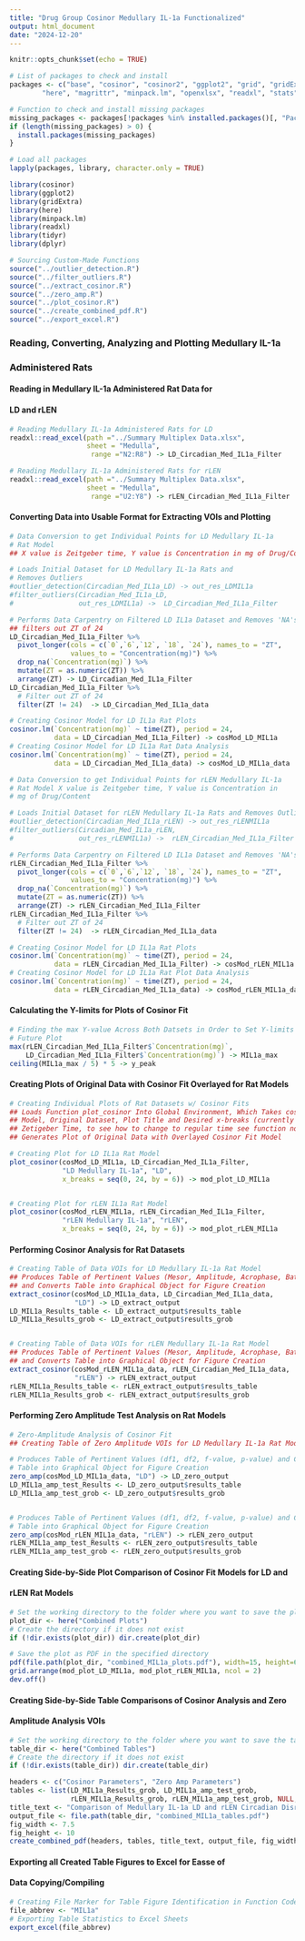 ```yaml
---
title: "Drug Group Cosinor Medullary IL-1a Functionalized"
output: html_document
date: "2024-12-20"
---
```


```r
knitr::opts_chunk$set(echo = TRUE)

# List of packages to check and install
packages <- c("base", "cosinor", "cosinor2", "ggplot2", "grid", "gridExtra",
        "here", "magrittr", "minpack.lm", "openxlsx", "readxl", "stats", "tidyr", "dplyr")

# Function to check and install missing packages
missing_packages <- packages[!packages %in% installed.packages()[, "Package"]]
if (length(missing_packages) > 0) {
  install.packages(missing_packages)
}

# Load all packages
lapply(packages, library, character.only = TRUE)

library(cosinor)
library(ggplot2)
library(gridExtra)
library(here)
library(minpack.lm)
library(readxl)
library(tidyr)
library(dplyr)
```


```r
# Sourcing Custom-Made Functions
source("../outlier_detection.R")
source("../filter_outliers.R")
source("../extract_cosinor.R")
source("../zero_amp.R")
source("../plot_cosinor.R")
source("../create_combined_pdf.R")
source("../export_excel.R")
```


### Reading, Converting, Analyzing and Plotting Medullary IL-1a 
### Administered Rats 
#### Reading in Medullary IL-1a Administered Rat Data for 
#### LD and rLEN
```r
# Reading Medullary IL-1a Administered Rats for LD
readxl::read_excel(path ="../Summary Multiplex Data.xlsx",
                   sheet = "Medulla",
                    range ="N2:R8") -> LD_Circadian_Med_IL1a_Filter

# Reading Medullary IL-1a Administered Rats for rLEN
readxl::read_excel(path ="../Summary Multiplex Data.xlsx",
                   sheet = "Medulla",
                    range ="U2:Y8") -> rLEN_Circadian_Med_IL1a_Filter
```


#### Converting Data into Usable Format for Extracting VOIs and Plotting
```r
# Data Conversion to get Individual Points for LD Medullary IL-1a 
# Rat Model
## X value is Zeitgeber time, Y value is Concentration in mg of Drug/Content

# Loads Initial Dataset for LD Medullary IL-1a Rats and 
# Removes Outliers
#outlier_detection(Circadian_Med_IL1a_LD) -> out_res_LDMIL1a
#filter_outliers(Circadian_Med_IL1a_LD, 
#                out_res_LDMIL1a) ->  LD_Circadian_Med_IL1a_Filter

# Performs Data Carpentry on Filtered LD IL1a Dataset and Removes 'NA's,
## filters out ZT of 24
LD_Circadian_Med_IL1a_Filter %>%
  pivot_longer(cols = c(`0`,`6`,`12`, `18`, `24`), names_to = "ZT", 
               values_to = "Concentration(mg)") %>%
  drop_na(`Concentration(mg)`) %>%
  mutate(ZT = as.numeric(ZT)) %>%
  arrange(ZT) -> LD_Circadian_Med_IL1a_Filter
LD_Circadian_Med_IL1a_Filter %>%
  # Filter out ZT of 24
  filter(ZT != 24)  -> LD_Circadian_Med_IL1a_data

# Creating Cosinor Model for LD IL1a Rat Plots
cosinor.lm(`Concentration(mg)` ~ time(ZT), period = 24,
           data = LD_Circadian_Med_IL1a_Filter) -> cosMod_LD_MIL1a
# Creating Cosinor Model for LD IL1a Rat Data Analysis
cosinor.lm(`Concentration(mg)` ~ time(ZT), period = 24,
           data = LD_Circadian_Med_IL1a_data) -> cosMod_LD_MIL1a_data
```

```r
# Data Conversion to get Individual Points for rLEN Medullary IL-1a 
# Rat Model X value is Zeitgeber time, Y value is Concentration in 
# mg of Drug/Content

# Loads Initial Dataset for rLEN Medullary IL-1a Rats and Removes Outliers
#outlier_detection(Circadian_Med_IL1a_rLEN) -> out_res_rLENMIL1a
#filter_outliers(Circadian_Med_IL1a_rLEN, 
#                out_res_rLENMIL1a) ->  rLEN_Circadian_Med_IL1a_Filter

# Performs Data Carpentry on Filtered LD IL1a Dataset and Removes 'NA's
rLEN_Circadian_Med_IL1a_Filter %>%
  pivot_longer(cols = c(`0`,`6`,`12`, `18`, `24`), names_to = "ZT", 
               values_to = "Concentration(mg)") %>%
  drop_na(`Concentration(mg)`) %>%
  mutate(ZT = as.numeric(ZT)) %>%
  arrange(ZT) -> rLEN_Circadian_Med_IL1a_Filter
rLEN_Circadian_Med_IL1a_Filter %>%
  # Filter out ZT of 24
  filter(ZT != 24)  -> rLEN_Circadian_Med_IL1a_data

# Creating Cosinor Model for LD IL1a Rat Plots
cosinor.lm(`Concentration(mg)` ~ time(ZT), period = 24,
           data = rLEN_Circadian_Med_IL1a_Filter) -> cosMod_rLEN_MIL1a
# Creating Cosinor Model for LD IL1a Rat Plot Data Analysis
cosinor.lm(`Concentration(mg)` ~ time(ZT), period = 24,
           data = rLEN_Circadian_Med_IL1a_data) -> cosMod_rLEN_MIL1a_data
```


#### Calculating the Y-limits for Plots of Cosinor Fit
```r
# Finding the max Y-value Across Both Datsets in Order to Set Y-limits of 
# Future Plot
max(rLEN_Circadian_Med_IL1a_Filter$`Concentration(mg)`, 
    LD_Circadian_Med_IL1a_Filter$`Concentration(mg)`) -> MIL1a_max
ceiling(MIL1a_max / 5) * 5 -> y_peak
```


#### Creating Plots of Original Data with Cosinor Fit Overlayed for Rat Models
```r
# Creating Individual Plots of Rat Datasets w/ Cosinor Fits
## Loads Function plot_cosinor Into Global Environment, Which Takes cosMod 
## Model, Original Dataset, Plot Title and Desired x-breaks (currently set for
## Zetigeber Time, to see how to change to regular time see function notes) and
## Generates Plot of Original Data with Overlayed Cosinor Fit Model

# Creating Plot for LD IL1a Rat Model
plot_cosinor(cosMod_LD_MIL1a, LD_Circadian_Med_IL1a_Filter, 
             "LD Medullary IL-1a", "LD",
             x_breaks = seq(0, 24, by = 6)) -> mod_plot_LD_MIL1a


# Creating Plot for rLEN IL1a Rat Model
plot_cosinor(cosMod_rLEN_MIL1a, rLEN_Circadian_Med_IL1a_Filter, 
             "rLEN Medullary IL-1a", "rLEN",
             x_breaks = seq(0, 24, by = 6)) -> mod_plot_rLEN_MIL1a
```


#### Performing Cosinor Analysis for Rat Datasets
```r
# Creating Table of Data VOIs for LD Medullary IL-1a Rat Model
## Produces Table of Pertinent Values (Mesor, Amplitude, Acrophase, Bathyphase)
## and Converts Table into Graphical Object for Figure Creation
extract_cosinor(cosMod_LD_MIL1a_data, LD_Circadian_Med_IL1a_data,
                "LD") -> LD_extract_output
LD_MIL1a_Results_table <- LD_extract_output$results_table
LD_MIL1a_Results_grob <- LD_extract_output$results_grob


# Creating Table of Data VOIs for rLEN Medullary IL-1a Rat Model
## Produces Table of Pertinent Values (Mesor, Amplitude, Acrophase, Bathyphase)
## and Converts Table into Graphical Object for Figure Creation
extract_cosinor(cosMod_rLEN_MIL1a_data, rLEN_Circadian_Med_IL1a_data,
                "rLEN") -> rLEN_extract_output
rLEN_MIL1a_Results_table <- rLEN_extract_output$results_table
rLEN_MIL1a_Results_grob <- rLEN_extract_output$results_grob
```


#### Performing Zero Amplitude Test Analysis on Rat Models
```r
# Zero-Amplitude Analysis of Cosinor Fit
## Creating Table of Zero Amplitude VOIs for LD Medullary IL-1a Rat Model

# Produces Table of Pertinent Values (df1, df2, f-value, p-value) and Converts 
# Table into Graphical Object for Figure Creation
zero_amp(cosMod_LD_MIL1a_data, "LD") -> LD_zero_output
LD_MIL1a_amp_test_Results <- LD_zero_output$results_table
LD_MIL1a_amp_test_grob <- LD_zero_output$results_grob


# Produces Table of Pertinent Values (df1, df2, f-value, p-value) and Converts 
# Table into Graphical Object for Figure Creation
zero_amp(cosMod_rLEN_MIL1a_data, "rLEN") -> rLEN_zero_output
rLEN_MIL1a_amp_test_Results <- rLEN_zero_output$results_table
rLEN_MIL1a_amp_test_grob <- rLEN_zero_output$results_grob
```


#### Creating Side-by-Side Plot Comparison of Cosinor Fit Models for LD and 
#### rLEN Rat Models
```r
# Set the working directory to the folder where you want to save the plot
plot_dir <- here("Combined Plots")
# Create the directory if it does not exist
if (!dir.exists(plot_dir)) dir.create(plot_dir)  

# Save the plot as PDF in the specified directory
pdf(file.path(plot_dir, "combined_MIL1a_plots.pdf"), width=15, height=6)
grid.arrange(mod_plot_LD_MIL1a, mod_plot_rLEN_MIL1a, ncol = 2)
dev.off()
```


#### Creating Side-by-Side Table Comparisons of Cosinor Analysis and Zero
#### Amplitude Analysis VOIs
```r
# Set the working directory to the folder where you want to save the tables
table_dir <- here("Combined Tables")
# Create the directory if it does not exist
if (!dir.exists(table_dir)) dir.create(table_dir)  

headers <- c("Cosinor Parameters", "Zero Amp Parameters")
tables <- list(LD_MIL1a_Results_grob, LD_MIL1a_amp_test_grob, 
               rLEN_MIL1a_Results_grob, rLEN_MIL1a_amp_test_grob, NULL, NULL)
title_text <- "Comparison of Medullary IL-1a LD and rLEN Circadian Disruption Values"
output_file <- file.path(table_dir, "combined_MIL1a_tables.pdf")
fig_width <- 7.5
fig_height <- 10
create_combined_pdf(headers, tables, title_text, output_file, fig_width, fig_height)
```


#### Exporting all Created Table Figures to Excel for Easse of
#### Data Copying/Compiling
```r
# Creating File Marker for Table Figure Identification in Function Code
file_abbrev <- "MIL1a"
# Exporting Table Statistics to Excel Sheets
export_excel(file_abbrev)
```

